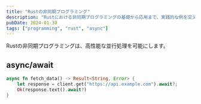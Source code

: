 ```yaml
---
title: "Rustの非同期プログラミング"
description: "Rustにおける非同期プログラミングの基礎から応用まで、実践的な例を交えて解説します。"
pubDate: 2024-01-30
tags: ["programming", "rust", "async"]
---
```


Rustの非同期プログラミングは、高性能な並行処理を可能にします。

## async/await

```rust
async fn fetch_data() -> Result<String, Error> {
    let response = client.get("https://api.example.com").await?;
    Ok(response.text().await?)
}
```